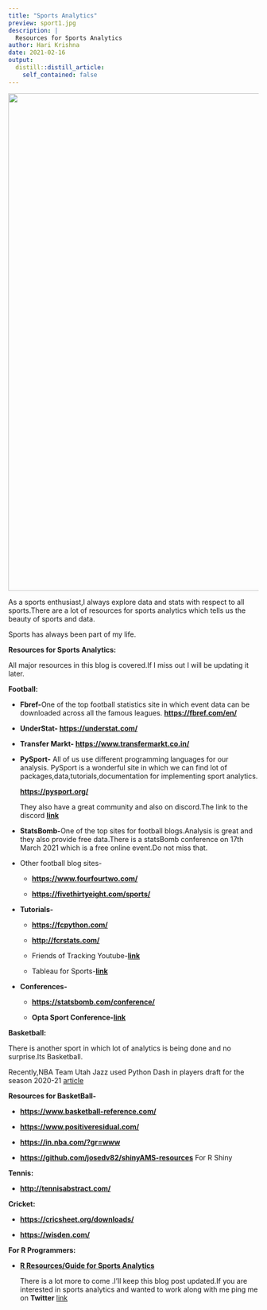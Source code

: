 ```yaml
---
title: "Sports Analytics"
preview: sport1.jpg
description: |
  Resources for Sports Analytics
author: Hari Krishna
date: 2021-02-16
output:
  distill::distill_article:
    self_contained: false
---
```


![](https://en.unesco.org/sites/default/files/styles/commemoration_header/public/commemorations/shutterstock_599738306.jpg?itok=uwCK97T9){width="1000"}

As a sports enthusiast,I always explore data and stats with respect to all sports.There are a lot of resources for sports analytics which tells us the beauty of sports and data.

Sports has always been part of my life.

**Resources for Sports Analytics:**

All major resources in this blog is covered.If I miss out I will be updating it later.

**Football:**

-   **Fbref-**One of the top football statistics site in which event data can be downloaded across all the famous leagues. [**https://fbref.com/en/**](https://fbref.com/en/)

-   **UnderStat- <https://understat.com/>**

-   **Transfer Markt- <https://www.transfermarkt.co.in/>**

-   **PySport-** All of us use different programming languages for our analysis. PySport is a wonderful site in which we can find lot of packages,data,tutorials,documentation for implementing sport analytics.

    [**https://pysport.org/**](https://pysport.org/)

    They also have a great community and also on discord.The link to the discord [**link**](https://discord.com/invite/pMZ57FC)

-   **StatsBomb-**One of the top sites for football blogs.Analysis is great and they also provide free data.There is a statsBomb conference on 17th March 2021 which is a free online event.Do not miss that.

-   Other football blog sites-

    -   [**https://www.fourfourtwo.com/**](https://www.fourfourtwo.com/)

    -   [**https://fivethirtyeight.com/sports/**](https://fivethirtyeight.com/sports/)

-   **Tutorials-**

    -   [**https://fcpython.com/**](https://fcpython.com/)

    -   [**http://fcrstats.com/**](http://fcrstats.com/)

    -   Friends of Tracking Youtube-[**link**](https://www.youtube.com/channel/UCUBFJYcag8j2rm_9HkrrA7w)

    -   Tableau for Sports-[**link**](https://www.youtube.com/channel/UCDhJJgBbFDk4CCcj-N9rHuA)

-   **Conferences-**

    -   [**https://statsbomb.com/conference/**](https://statsbomb.com/conference/)

    -   **Opta Sport Conference-[link](https://www.youtube.com/user/optasports)**

**Basketball:**

There is another sport in which lot of analytics is being done and no surprise.Its Basketball.

Recently,NBA Team Utah Jazz used Python Dash in players draft for the season 2020-21 [article](https://twitter.com/plotlygraphs/status/1336712674755944448?lang=en)

**Resources for BasketBall-**

-   [**https://www.basketball-reference.com/**](https://www.basketball-reference.com/)

-   [**https://www.positiveresidual.com/**](https://www.positiveresidual.com/)

-   [**https://in.nba.com/?gr=www**](https://in.nba.com/?gr=www)

-   [**https://github.com/josedv82/shinyAMS-resources**](https://github.com/josedv82/shinyAMS-resources){.uri} For R Shiny

**Tennis:**

-   [**http://tennisabstract.com/**](http://tennisabstract.com/)

**Cricket:**

-   [**https://cricsheet.org/downloads/**](https://cricsheet.org/downloads/)

-   [**https://wisden.com/**](https://wisden.com/)

**For R Programmers:**

-   [**R Resources/Guide for Sports Analytics**](https://docs.google.com/spreadsheets/d/16Xvhl7fCKEs1JTr-VXPZDmctO2gq4TcmuNmAhoHQQs0/edit#gid=507593318 "R Programming")

    There is a lot more to come .I'll keep this blog post updated.If you are interested in sports analytics and wanted to work along with me ping me on **Twitter** [link](https://twitter.com/Hakrishna19)
